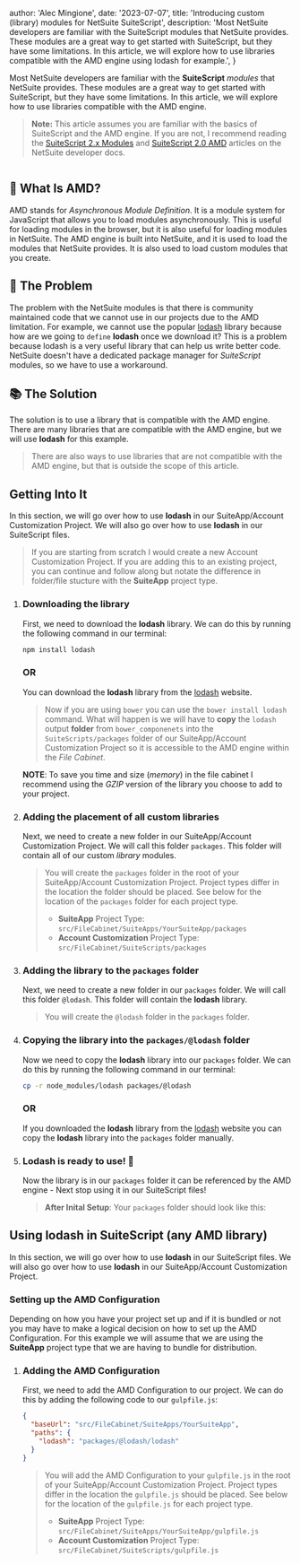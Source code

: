 
  author: 'Alec Mingione',
  date: '2023-07-07',
  title: 'Introducing custom (library) modules for NetSuite SuiteScript',
  description:
    'Most NetSuite developers are familiar with the SuiteScript modules that NetSuite provides. These modules are a great way to get started with SuiteScript, but they have some limitations. In this article, we will explore how to use libraries compatible with the AMD engine using lodash for example.',
}


Most NetSuite developers are familiar with the **SuiteScript** *modules* that NetSuite provides. These modules are a great way to get started with SuiteScript, but they have some limitations. In this article, we will explore how to use libraries compatible with the AMD engine.


> **Note:** This article assumes you are familiar with the basics of SuiteScript and the AMD engine. If you are not, I recommend reading the [SuiteScript 2.x Modules](https://docs.oracle.com/en/cloud/saas/netsuite/ns-online-help/chapter_4220488571.html#SuiteScript-2.x-Modules) and [SuiteScript 2.0 AMD](https://docs.oracle.com/en/cloud/saas/netsuite/ns-online-help/section_4340365862.html#Asynchronous-Module-Definitions-(AMD)-and-RequireJS) articles on the NetSuite developer docs.
<Image src={amdModuleSystem} alt="" />

## 🔧 What Is AMD?
AMD stands for *Asynchronous Module Definition*. It is a module system for JavaScript that allows you to load modules asynchronously. This is useful for loading modules in the browser, but it is also useful for loading modules in NetSuite. The AMD engine is built into NetSuite, and it is used to load the modules that NetSuite provides.
It is also used to load custom modules that you create.

## 🤔 The Problem
The problem with the NetSuite modules is that there is community maintained code that we cannot use in our projects due to the AMD limitation. For example, we cannot use the popular [lodash](https://lodash.com/) library because how are we going to `define` **lodash** once we download it? This is a problem because lodash is a very useful library that can help us write better code. NetSuite doesn't have a dedicated package manager for *SuiteScript* modules, so we have to use a workaround.

## 📚 The Solution
The solution is to use a library that is compatible with the AMD engine. There are many libraries that are compatible with the AMD engine, but we will use **lodash** for this example.

> There are also ways to use libraries that are not compatible with the AMD engine, but that is outside the scope of this article.

## Getting Into It
In this section, we will go over how to use **lodash** in our SuiteApp/Account Customization Project. We will also go over how to use **lodash** in our SuiteScript files.

> If you are starting from scratch I would create a new Account Customization Project. If you are adding this to an existing project, you can continue and follow along but notate the difference in folder/file stucture with the **SuiteApp** project type.

1. ### Downloading the library
    First, we need to download the **lodash** library. We can do this by running the following command in our terminal:

    ```bash
    npm install lodash
    ```
    ### OR
    You can download the **lodash** library from the [lodash](https://lodash.com/) website.

    > Now if you are using `bower` you can use the `bower install lodash` command. What will happen is we will have to **copy** the `lodash` output **folder** from `bower_componenets`  into the `SuiteScripts/packages` folder of our SuiteApp/Account Customization Project so it is accessible to the AMD engine within the *File Cabinet*.

    **NOTE**: To save you time and size (*memory*) in the file cabinet I recommend using the *GZIP* version of the library you choose to add to your project.
2. ### Adding the placement of all custom libraries
    Next, we need to create a new folder in our SuiteApp/Account Customization Project. We will call this folder `packages`. This folder will contain all of our custom *library* modules.
    > You will create the `packages` folder in the root of your SuiteApp/Account Customization Project.
    > Project types differ in the location the folder should be placed. See below for the location of the `packages` folder for each project type.
    > - **SuiteApp** Project Type: `src/FileCabinet/SuiteApps/YourSuiteApp/packages`
    > - **Account Customization** Project Type: `src/FileCabinet/SuiteScripts/packages`
3. ### Adding the library to the `packages` folder
    Next, we need to create a new folder in our `packages` folder. We will call this folder `@lodash`. This folder will contain the **lodash** library.
    > You will create the `@lodash` folder in the `packages` folder.
4. ### Copying the library into the `packages/@lodash` folder
    Now we need to copy the **lodash** library into our `packages` folder. We can do this by running the following command in our terminal:

    ```bash
    cp -r node_modules/lodash packages/@lodash
    ```
    ### OR
    If you downloaded the **lodash** library from the [lodash](https://lodash.com/) website you can copy the **lodash** library into the `packages` folder manually.
5. ### Lodash is ready to use! 🥧
    Now the library is in our `packages` folder it can be referenced by the AMD engine - Next stop using it in our SuiteScript files!
    > **After Inital Setup**: Your `packages` folder should look like this:
    > <Image src={lodashInPackages} alt="" />

## Using lodash in SuiteScript (any AMD library)
In this section, we will go over how to use **lodash** in our SuiteScript files. We will also go over how to use **lodash** in our SuiteApp/Account Customization Project.

### Setting up the AMD Configuration
Depending on how you have your project set up and if it is bundled or not you may have to make a logical decision on how to set up the AMD Configuration. For this example we will assume that we are using the **SuiteApp** project type that we are having to bundle for distribution.

1. ### Adding the AMD Configuration
    First, we need to add the AMD Configuration to our project. We can do this by adding the following code to our `gulpfile.js`:

    ```json
    {
      "baseUrl": "src/FileCabinet/SuiteApps/YourSuiteApp",
      "paths": {
        "lodash": "packages/@lodash/lodash"
      }
    }
    ```
    > You will add the AMD Configuration to your `gulpfile.js` in the root of your SuiteApp/Account Customization Project.
    > Project types differ in the location the `gulpfile.js` should be placed. See below for the location of the `gulpfile.js` for each project type.
    > - **SuiteApp** Project Type: `src/FileCabinet/SuiteApps/YourSuiteApp/gulpfile.js`
    > - **Account Customization** Project Type: `src/FileCabinet/SuiteScripts/gulpfile.js`





